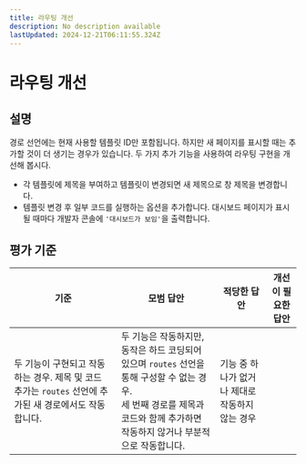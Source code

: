 ```yaml
---
title: 라우팅 개선
description: No description available
lastUpdated: 2024-12-21T06:11:55.324Z
---
```


# 라우팅 개선

## 설명

경로 선언에는 현재 사용할 템플릿 ID만 포함됩니다. 하지만 새 페이지를 표시할 때는 추가할 것이 더 생기는 경우가 있습니다. 두 가지 추가 기능을 사용하여 라우팅 구현을 개선해 봅시다.

- 각 템플릿에 제목을 부여하고 템플릿이 변경되면 새 제목으로 창 제목을 변경합니다.
- 템플릿 변경 후 일부 코드를 실행하는 옵션을 추가합니다. 대시보드 페이지가 표시될 때마다 개발자 콘솔에 `'대시보드가 보임'`을 출력합니다.

## 평가 기준

기준 | 모범 답안 | 적당한 답안 | 개선이 필요한 답안
--- | --- | --- | ---
 | 두 기능이 구현되고 작동하는 경우. 제목 및 코드 추가는 `routes` 선언에 추가된 새 경로에서도 작동합니다. | 두 기능은 작동하지만, 동작은 하드 코딩되어 있으며 `routes` 선언을 통해 구성할 수 없는 경우. <br> 세 번째 경로를 제목과 코드와 함께 추가하면 작동하지 않거나 부분적으로 작동합니다. | 기능 중 하나가 없거나 제대로 작동하지 않는 경우

